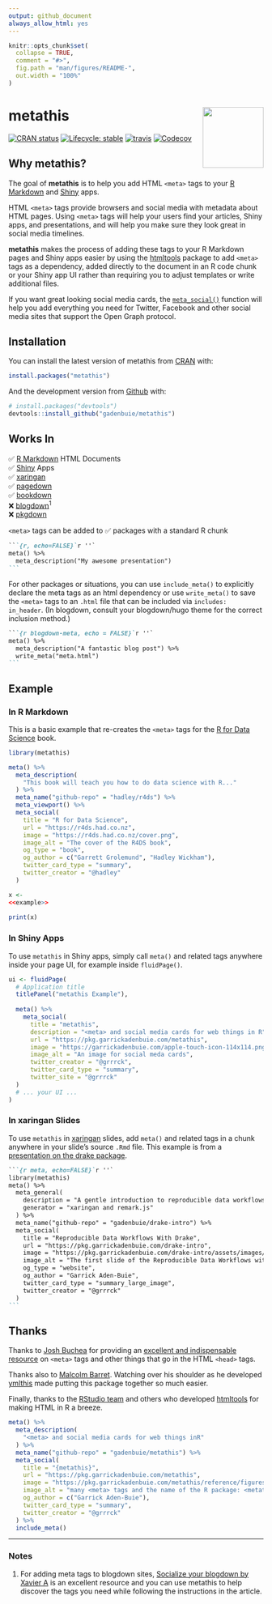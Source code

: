 ```yaml
---
output: github_document
always_allow_html: yes
---
```


<!-- README.md is generated from README.Rmd. Please edit that file -->

```r
knitr::opts_chunk$set(
  collapse = TRUE,
  comment = "#>",
  fig.path = "man/figures/README-",
  out.width = "100%"
)
```

# metathis <a href='https://pkg.garrickadenbuie.com/metathis/'><img src='man/figures/logo.png' align="right" height="120" /></a>

<!-- badges: start -->
[![CRAN status](https://www.r-pkg.org/badges/version/metathis)](https://CRAN.R-project.org/package=metathis)
[![Lifecycle: stable](https://img.shields.io/badge/lifecycle-stable-brightgreen.svg)](https://www.tidyverse.org/lifecycle/#stable)
[![travis](https://travis-ci.org/gadenbuie/metathis.svg?branch=master)](https://travis-ci.org/gadenbuie/metathis)
[![Codecov](https://img.shields.io/codecov/c/github/gadenbuie/metathis)](https://codecov.io/github/gadenbuie/metathis)
<!-- badges: end -->

[rmarkdown]: https://rmarkdown.rstudio.com
[blogdown]: https://bookdown.org/yihui/blogdown
[Shiny]: https://shiny.rstudio.com
[r4ds]: https://r4ds.had.co.nz/
[xaringan]: https://slides.yihui.org/xaringan
[bookdown]: https://bookdown.org/
[pagedown]: https://github.com/rstudio/pagedown
[htmltools]: https://github.com/rstudio/htmltools
[pkgdown]: https://pkgdown.r-lib.org

## Why metathis?

The goal of **metathis** is to help you add HTML `<meta>` tags to your [R Markdown][rmarkdown] and [Shiny] apps.

HTML `<meta>` tags provide browsers and social media with metadata about HTML pages.
Using `<meta>` tags will help your users find your articles, Shiny apps, and presentations, and will help you make sure they look great in social media timelines.

**metathis** makes the process of adding these tags to your R Markdown pages and Shiny apps easier by using the [htmltools] package to add `<meta>` tags as a dependency, added directly to the document in an R code chunk or your Shiny app UI rather than requiring you to adjust templates or write additional files.

If you want great looking social media cards, the [`meta_social()`](http://pkg.garrickadenbuie.com/metathis/reference/meta_social.html) function will help you add everything you need for Twitter, Facebook and other social media sites that support the Open Graph protocol.

## Installation



You can install the latest version of metathis from [CRAN](https://CRAN.R-project.org) with:

``` r
install.packages("metathis")
```

And the development version from [Github](https://github.com/gadenbuie/metathis) with:

``` r
# install.packages("devtools")
devtools::install_github("gadenbuie/metathis")
```

## Works In

&#x2705; [R Markdown][rmarkdown] HTML Documents  
&#x2705; [Shiny] Apps  
&#x2705; [xaringan]  
&#x2705; [pagedown]  
&#x2705; [bookdown]  
&#x274C; [blogdown]<sup>1</sup>  
&#x274C; [pkgdown]

`<meta>` tags can be added to &#x2705; packages with a standard R chunk

````markdown
```{r, echo=FALSE}`r ''`
meta() %>% 
  meta_description("My awesome presentation")
```
````

For other packages or situations, you can use `include_meta()` to explicitly declare the meta tags as an html dependency or use `write_meta()` to save the `<meta>` tags to an `.html` file that can be included via `includes: in_header`.
(In blogdown, consult your blogdown/hugo theme for the correct inclusion method.)

````markdown
```{r blogdown-meta, echo = FALSE}`r ''`
meta() %>% 
  meta_description("A fantastic blog post") %>% 
  write_meta("meta.html")
```
````

## Example

### In R Markdown

This is a basic example that re-creates the `<meta>` tags for the [R for Data Science][r4ds] book. 

```r
library(metathis)
```

```r
meta() %>%
  meta_description(
    "This book will teach you how to do data science with R..."
  ) %>% 
  meta_name("github-repo" = "hadley/r4ds") %>% 
  meta_viewport() %>% 
  meta_social(
    title = "R for Data Science",
    url = "https://r4ds.had.co.nz",
    image = "https://r4ds.had.co.nz/cover.png",
    image_alt = "The cover of the R4DS book",
    og_type = "book",
    og_author = c("Garrett Grolemund", "Hadley Wickham"),
    twitter_card_type = "summary",
    twitter_creator = "@hadley"
  )
```

```r
x <- 
<<example>>
  
print(x)
```

### In Shiny Apps

To use `metathis` in Shiny apps, 
simply call `meta()` and related tags anywhere inside your page UI, 
for example inside `fluidPage()`.

```r
ui <- fluidPage(
  # Application title
  titlePanel("metathis Example"),
  
  meta() %>%
    meta_social(
      title = "metathis",
      description = "<meta> and social media cards for web things in R",
      url = "https://pkg.garrickadenbuie.com/metathis",
      image = "https://garrickadenbuie.com/apple-touch-icon-114x114.png",
      image_alt = "An image for social meda cards",
      twitter_creator = "@grrrck",
      twitter_card_type = "summary",
      twitter_site = "@grrrck"
  )
  # ... your UI ...
)
```

### In xaringan Slides

To use `metathis` in [xaringan] slides,
add `meta()` and related tags in a chunk anywhere in your slide's source `.Rmd` file.
This example is from a [presentation on the drake package](https://pkg.garrickadenbuie.com/drake-intro/).

````markdown
```{r meta, echo=FALSE}`r ''`
library(metathis)
meta() %>%
  meta_general(
    description = "A gentle introduction to reproducible data workflows with the {drake} package.",
    generator = "xaringan and remark.js"
  ) %>% 
  meta_name("github-repo" = "gadenbuie/drake-intro") %>% 
  meta_social(
    title = "Reproducible Data Workflows With Drake",
    url = "https://pkg.garrickadenbuie.com/drake-intro",
    image = "https://pkg.garrickadenbuie.com/drake-intro/assets/images/drake-intro-cover.jpg",
    image_alt = "The first slide of the Reproducible Data Workflows with drake presentation, featuring the drake hex logo and neatly ordered row of items on a desk (eraser, pencil, coffee cup, paperclips).",
    og_type = "website",
    og_author = "Garrick Aden-Buie",
    twitter_card_type = "summary_large_image",
    twitter_creator = "@grrrck"
  )
```
````


## Thanks

Thanks to [Josh Buchea](https://github.com/joshbuchea) for providing an [excellent and indispensable resource](https://github.com/joshbuchea/HEAD) on `<meta>` tags and other things that go in the HTML `<head>` tags.

Thanks also to [Malcolm Barret](https://github.com/malcolmbarrett). 
Watching over his shoulder as he developed [ymlthis](https://ymlthis.r-lib.org) made putting this package together so much easier.

Finally, thanks to the [RStudio team](https://github.com/rstudio) and others who developed [htmltools](https://github.com/rstudio/htmltools) for making HTML in R a breeze.

```r
meta() %>%
  meta_description(
    "<meta> and social media cards for web things inR"
  ) %>% 
  meta_name("github-repo" = "gadenbuie/metathis") %>% 
  meta_social(
    title = "{metathis}",
    url = "https://pkg.garrickadenbuie.com/metathis",
    image = "https://pkg.garrickadenbuie.com/metathis/reference/figures/card.png",
    image_alt = "many <meta> tags and the name of the R package: <metathis>",
    og_author = c("Garrick Aden-Buie"),
    twitter_card_type = "summary",
    twitter_creator = "@grrrck"
  ) %>% 
  include_meta()
```

---

### Notes

1. For adding meta tags to blogdown sites, [Socialize your blogdown by Xavier A](https://xvrdm.github.io/2017/10/23/socialize-your-blogdown/) is an excellent resource and you can use metathis to help discover the tags you need while following the instructions in the article.
